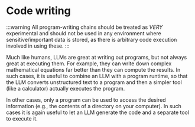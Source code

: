 # Code writing

:::warning
All program-writing chains should be treated as *VERY* experimental and should not be used in any environment where sensitive/important data is stored, as there is arbitrary code execution involved in using these.
:::

Much like humans, LLMs are great at writing out programs, but not always great at executing them. For example, they can write down complex mathematical equations far better than they can compute the results. In such cases, it is useful to combine an LLM with a program runtime, so that the LLM converts unstructured text to a program and then a simpler tool (like a calculator) actually executes the program.

In other cases, only a program can be used to access the desired information (e.g., the contents of a directory on your computer). In such cases it is again useful to let an LLM generate the code and a separate tool to execute it.


<DocCardList />

